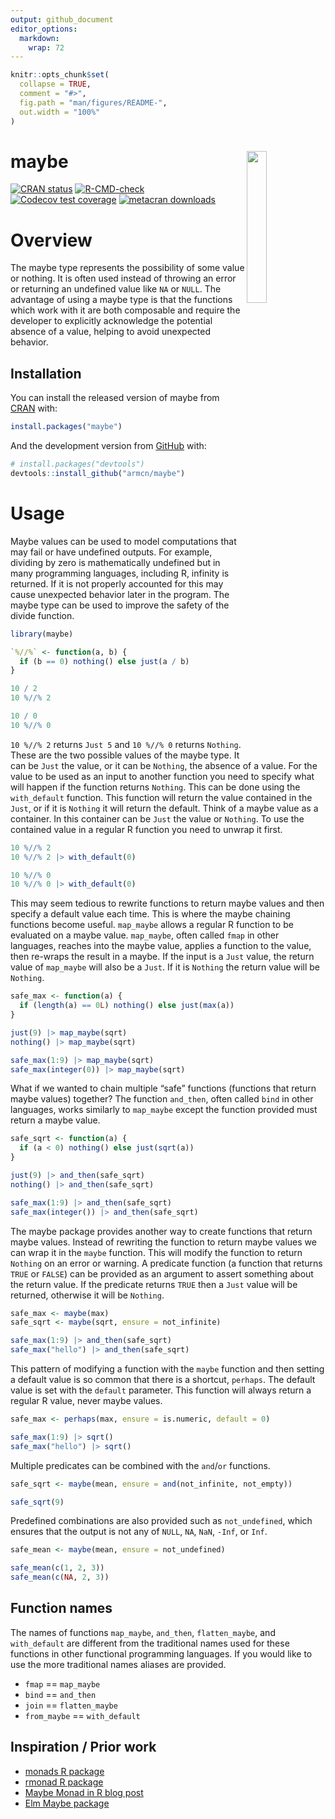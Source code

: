 ```yaml
---
output: github_document
editor_options: 
  markdown: 
    wrap: 72
---
```


<!-- README.md is generated from README.Rmd. Please edit that file -->

```r
knitr::opts_chunk$set(
  collapse = TRUE,
  comment = "#>",
  fig.path = "man/figures/README-",
  out.width = "100%"
)
```

# maybe <img src="man/figures/hex.png" align="right" style="width: 25%;"/>

<!-- badges: start -->

[![CRAN
status](https://www.r-pkg.org/badges/version/maybe)](https://CRAN.R-project.org/package=maybe)
[![R-CMD-check](https://github.com/armcn/maybe/workflows/R-CMD-check/badge.svg)](https://github.com/armcn/maybe/actions)
[![Codecov test
coverage](https://codecov.io/gh/armcn/maybe/branch/main/graph/badge.svg)](https://app.codecov.io/gh/armcn/maybe?branch=main)
[![metacran downloads](https://cranlogs.r-pkg.org/badges/maybe)](https://cran.r-project.org/package=maybe)

<!-- badges: end -->

# Overview

The maybe type represents the possibility of some value or nothing. It is often 
used instead of throwing an error or returning an undefined value like `NA` or 
`NULL`. The advantage of using a maybe type is that the functions which work with
it are both composable and require the developer to explicitly acknowledge the 
potential absence of a value, helping to avoid unexpected behavior.

## Installation

You can install the released version of maybe from [CRAN](https://CRAN.R-project.org) with:

```r
install.packages("maybe")
```

And the development version from [GitHub](https://github.com/) with:

``` r
# install.packages("devtools")
devtools::install_github("armcn/maybe")
```

# Usage

Maybe values can be used to model computations that may fail or have undefined 
outputs. For example, dividing by zero is mathematically undefined but in many 
programming languages, including R, infinity is returned. If it is not properly
accounted for this may cause unexpected behavior later in the program. The maybe
type can be used to improve the safety of the divide function.

```r
library(maybe)

`%//%` <- function(a, b) {
  if (b == 0) nothing() else just(a / b)
}

10 / 2
10 %//% 2

10 / 0
10 %//% 0
```

`10 %//% 2` returns `Just 5` and `10 %//% 0` 
returns `Nothing`. These are the two possible values of the maybe type. It can 
be `Just` the value, or it can be `Nothing`, the absence of a value. For the 
value to be used as an input to another function you need to specify what will 
happen if the function returns `Nothing`. This can be done using the 
`with_default` function. This function will return the value contained in the 
`Just`, or if it is `Nothing` it will return the default. Think of a maybe value 
as a container. In this container can be `Just` the value or `Nothing`. To use 
the contained value in a regular R function you need to unwrap it first.

```r
10 %//% 2
10 %//% 2 |> with_default(0)

10 %//% 0
10 %//% 0 |> with_default(0)
```

This may seem tedious to rewrite functions to return maybe values and then 
specify a default value each time. This is where the maybe chaining functions
become useful. `map_maybe` allows a regular R function to be evaluated on a maybe
value. `map_maybe`, often called `fmap` in other languages, reaches into the 
maybe value, applies a function to the value, then re-wraps the result in a 
maybe. If the input is a `Just` value, the return value of `map_maybe` will also 
be a `Just`. If it is `Nothing` the return value will be `Nothing`.

```r
safe_max <- function(a) {
  if (length(a) == 0L) nothing() else just(max(a))
}

just(9) |> map_maybe(sqrt)
nothing() |> map_maybe(sqrt)

safe_max(1:9) |> map_maybe(sqrt)
safe_max(integer(0)) |> map_maybe(sqrt)
```

What if we wanted to chain multiple "safe" functions (functions that return 
maybe values) together? The function `and_then`, often called `bind` in other 
languages, works similarly to `map_maybe` except the function provided must 
return a maybe value.

```r
safe_sqrt <- function(a) {
  if (a < 0) nothing() else just(sqrt(a))
}

just(9) |> and_then(safe_sqrt)
nothing() |> and_then(safe_sqrt)

safe_max(1:9) |> and_then(safe_sqrt)
safe_max(integer()) |> and_then(safe_sqrt)
```

The maybe package provides another way to create functions that return maybe
values. Instead of rewriting the function to return maybe values we can wrap it 
in the `maybe` function. This will modify the function to return `Nothing` on 
an error or warning. A predicate function (a function that returns `TRUE` or
`FALSE`) can be provided as an argument to assert something about the return 
value. If the predicate returns `TRUE` then a `Just` value will be returned,
otherwise it will be `Nothing`.

```r
safe_max <- maybe(max)
safe_sqrt <- maybe(sqrt, ensure = not_infinite)

safe_max(1:9) |> and_then(safe_sqrt)
safe_max("hello") |> and_then(safe_sqrt)
```

This pattern of modifying a function with the `maybe` function and then setting 
a default value is so common that there is a shortcut, `perhaps`. The default 
value is set with the `default` parameter. This function will always return a 
regular R value, never maybe values.

```r
safe_max <- perhaps(max, ensure = is.numeric, default = 0)

safe_max(1:9) |> sqrt()
safe_max("hello") |> sqrt()
```

Multiple predicates can be combined with the `and`/`or` functions.

```r
safe_sqrt <- maybe(mean, ensure = and(not_infinite, not_empty))

safe_sqrt(9)
```

Predefined combinations are also provided such as `not_undefined`, which ensures 
that the output is not any of `NULL`, `NA`, `NaN`, `-Inf`, or `Inf`.

```r
safe_mean <- maybe(mean, ensure = not_undefined)

safe_mean(c(1, 2, 3))
safe_mean(c(NA, 2, 3))
```

## Function names

The names of functions `map_maybe`, `and_then`, `flatten_maybe`, and 
`with_default` are different from the traditional names used for these functions 
in other functional programming languages. If you would like to use the more
traditional names aliases are provided.

- `fmap` == `map_maybe`
- `bind` == `and_then`
- `join` == `flatten_maybe`
- `from_maybe` == `with_default`

## Inspiration / Prior work

- [monads R package](https://github.com/hadley/monads)
- [rmonad R package](https://github.com/arendsee/rmonad)
- [Maybe Monad in R blog post](https://www.r-bloggers.com/2019/05/maybe-monad-in-r/)
- [Elm Maybe package](https://package.elm-lang.org/packages/elm/core/1.0.5/Maybe)
